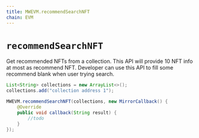 ```yaml
---
title: MWEVM.recommendSearchNFT
chain: EVM
---
```


# `recommendSearchNFT`
Get recommended NFTs from a collection. This API will provide 10
NFT info at most as recommend NFT. Developer can use this API to fill some recommend blank when user trying search.

```java
List<String> collections = new ArrayList<>();
collections.add("collection address 1");

MWEVM.recommendSearchNFT(collections, new MirrorCallback() {
    @Override
    public void callback(String result) {
        //todo
    }
});
```
